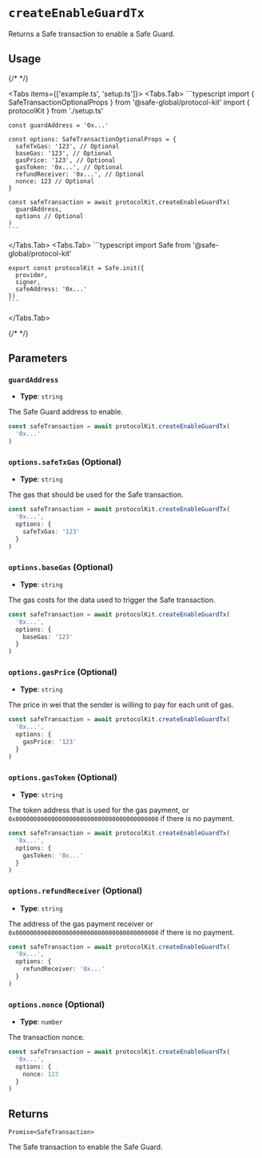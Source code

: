 
# `createEnableGuardTx`

Returns a Safe transaction to enable a Safe Guard.

## Usage

{/* <!-- vale off --> */}

<Tabs items={['example.ts', 'setup.ts']}>
  <Tabs.Tab>
    ```typescript
    import { SafeTransactionOptionalProps } from '@safe-global/protocol-kit'
    import { protocolKit } from './setup.ts'

    const guardAddress = '0x...'

    const options: SafeTransactionOptionalProps = {
      safeTxGas: '123', // Optional
      baseGas: '123', // Optional
      gasPrice: '123', // Optional
      gasToken: '0x...', // Optional
      refundReceiver: '0x...', // Optional
      nonce: 123 // Optional
    }

    const safeTransaction = await protocolKit.createEnableGuardTx(
      guardAddress,
      options // Optional
    )
    ```
  </Tabs.Tab>
  <Tabs.Tab>
    ```typescript
    import Safe from '@safe-global/protocol-kit'

    export const protocolKit = Safe.init({
      provider,
      signer,
      safeAddress: '0x...'
    })
    ```
  </Tabs.Tab>
</Tabs>

{/* <!-- vale on --> */}

## Parameters

### `guardAddress`

- **Type**: `string`

The Safe Guard address to enable.

```typescript focus=2
const safeTransaction = await protocolKit.createEnableGuardTx(
  '0x...'
)
```

### `options.safeTxGas` (Optional)

- **Type**: `string`

The gas that should be used for the Safe transaction.

```typescript focus=4
const safeTransaction = await protocolKit.createEnableGuardTx(
  '0x...',
  options: {
    safeTxGas: '123'
  }
)
```

### `options.baseGas` (Optional)

- **Type**: `string`

The gas costs for the data used to trigger the Safe transaction.

```typescript focus=4
const safeTransaction = await protocolKit.createEnableGuardTx(
  '0x...',
  options: {
    baseGas: '123'
  }
)
```

### `options.gasPrice` (Optional)

- **Type**: `string`

The price in wei that the sender is willing to pay for each unit of gas.

```typescript focus=4
const safeTransaction = await protocolKit.createEnableGuardTx(
  '0x...',
  options: {
    gasPrice: '123'
  }
)
```

### `options.gasToken` (Optional)

- **Type**: `string`

The token address that is used for the gas payment, or `0x0000000000000000000000000000000000000000` if there is no payment.

```typescript focus=4
const safeTransaction = await protocolKit.createEnableGuardTx(
  '0x...',
  options: {
    gasToken: '0x...'
  }
)
```

### `options.refundReceiver` (Optional)

- **Type**: `string`

The address of the gas payment receiver or `0x0000000000000000000000000000000000000000` if there is no payment.

```typescript focus=4
const safeTransaction = await protocolKit.createEnableGuardTx(
  '0x...',
  options: {
    refundReceiver: '0x...'
  }
)
```

### `options.nonce` (Optional)

- **Type**: `number`

The transaction nonce.

```typescript focus=4
const safeTransaction = await protocolKit.createEnableGuardTx(
  '0x...',
  options: {
    nonce: 123
  }
)
```

## Returns

`Promise<SafeTransaction>`

The Safe transaction to enable the Safe Guard.

